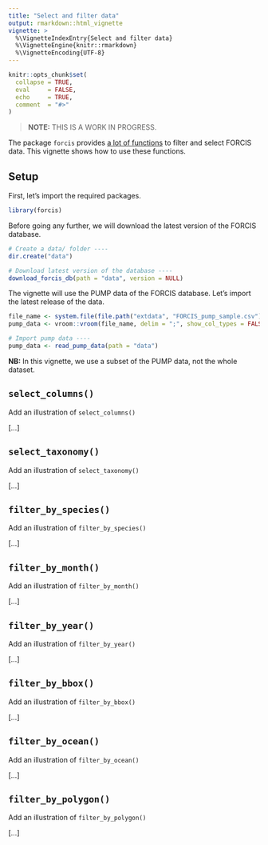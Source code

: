 ```yaml
---
title: "Select and filter data"
output: rmarkdown::html_vignette
vignette: >
  %\VignetteIndexEntry{Select and filter data}
  %\VignetteEngine{knitr::rmarkdown}
  %\VignetteEncoding{UTF-8}
---
```


```r
knitr::opts_chunk$set(
  collapse = TRUE,
  eval     = FALSE,
  echo     = TRUE,
  comment  = "#>"
)
```

> **NOTE:** THIS IS A WORK IN PROGRESS.

The package `forcis` provides [a lot of functions](https://frbcesab.github.io/forcis/reference/index.html#select-and-filters-tools) to filter and select FORCIS data. This vignette shows how to use these functions.


## Setup

First, let's import the required packages.

```r
library(forcis)
```

Before going any further, we will download the latest version of the FORCIS database.

```r
# Create a data/ folder ----
dir.create("data")

# Download latest version of the database ----
download_forcis_db(path = "data", version = NULL)
```

The vignette will use the PUMP data of the FORCIS database. Let's import the latest release of the data.

```r
file_name <- system.file(file.path("extdata", "FORCIS_pump_sample.csv"), package = "forcis")
pump_data <- vroom::vroom(file_name, delim = ";", show_col_types = FALSE)
```

```r
# Import pump data ----
pump_data <- read_pump_data(path = "data")
```

**NB:** In this vignette, we use a subset of the PUMP data, not the whole dataset.



## `select_columns()`

Add an illustration of `select_columns()`

[...]



## `select_taxonomy()`

Add an illustration of `select_taxonomy()`

[...]



## `filter_by_species()`

Add an illustration of `filter_by_species()`

[...]



## `filter_by_month()`

Add an illustration of `filter_by_month()`

[...]



## `filter_by_year()`

Add an illustration of `filter_by_year()`

[...]



## `filter_by_bbox()`

Add an illustration of `filter_by_bbox()`

[...]



## `filter_by_ocean()`

Add an illustration of `filter_by_ocean()`

[...]



## `filter_by_polygon()`

Add an illustration of `filter_by_polygon()`

[...]
